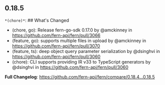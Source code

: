 ## 0.18.5
`*(chore)*`: ## What's Changed
* (chore, go): Release fern-go-sdk 0.17.0 by @amckinney in https://github.com/fern-api/fern/pull/3066
* (feature, go): supports multiple files in upload by @amckinney in https://github.com/fern-api/fern/pull/3070
* (feature, ts): deep object query parameter serialization  by @dsinghvi in https://github.com/fern-api/fern/pull/3060
* (chore): CLI supports providing IR v33 to TypeScript generators  by @dsinghvi in https://github.com/fern-api/fern/pull/3060


**Full Changelog**: https://github.com/fern-api/fern/compare/0.18.4...0.18.5

